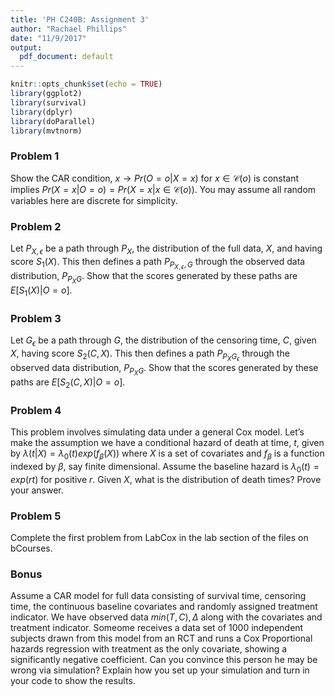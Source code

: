 ```yaml
---
title: 'PH C240B: Assignment 3'
author: "Rachael Phillips"
date: "11/9/2017"
output: 
  pdf_document: default
---
```

```r
knitr::opts_chunk$set(echo = TRUE)
library(ggplot2)
library(survival)
library(dplyr)
library(doParallel)
library(mvtnorm)
```

### Problem 1
Show the CAR condition, $x \rightarrow Pr(O = o | X = x)$ for $x \in \mathcal{C}(o)$ is constant implies $Pr(X=x| O = o) = Pr(X = x | x \in \mathcal{C}(o))$. You may assume all random variables here are discrete for simplicity.

\vspace{.1in}



### Problem 2 
Let $P_{X,\epsilon}$ be a path through $P_X$, the distribution of the full data, $X$, and having score $S_1(X)$. This then defines a path $P_{P_{X,\epsilon},G}$ through the observed data distribution, $P_{P_XG}$. Show that the scores generated by these paths are $E[S_1(X) | O = o]$.

\vspace{.1in}



### Problem 3
Let $G_{\epsilon}$ be a path through $G$, the distribution of the censoring time, $C$, given $X$, having score $S_2(C,X)$. This then defines a path $P_{P_XG_{\epsilon}}$ through the observed data distribution, $P_{P_XG}$. Show that the scores generated by these paths are $E[S_2(C, X) | O = o]$.

\vspace{.1in}



### Problem 4
This problem involves simulating data under a general Cox model. Let’s make the assumption we have a conditional hazard of death at time, $t$, given by $\lambda(t | X) =  \lambda_0(t)exp(f_{\beta}(X))$ where $X$ is a set of covariates and $f_{\beta}$ is a function indexed by $\beta$, say finite dimensional. Assume the baseline hazard is  $\lambda_0(t) = exp(rt)$ for positive $r$. Given $X$, what is the distribution of death times? Prove your answer.

\vspace{.1in}



### Problem 5
Complete the first problem from LabCox in the lab section of the files on bCourses.

\vspace{.1in}



### Bonus
Assume a CAR model for full data consisting of survival time, censoring time, the continuous baseline covariates and randomly assigned treatment indicator. We have observed data $min(T,C),\Delta$ along with the covariates and treatment indicator. Someome receives a data set of 1000 independent subjects drawn from this model from an RCT and runs a Cox Proportional hazards regression with treatment as the only covariate, showing a significantly negative coefficient. Can you convince this person he may be wrong via simulation? Explain how you set up your simulation and turn in your code to show the results.

\vspace{.1in}

